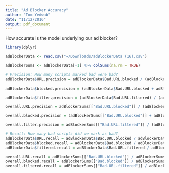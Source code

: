 ```yaml
---
title: "Ad Blocker Accuracy"
author: "Tom Yedwab"
date: "11/12/2016"
output: pdf_document
---
```


How accurate is the model underlying our ad blocker?

```r
library(dplyr)
```

```r
adBlockerData <- read.csv("~/Downloads/adBlockerData (16).csv")
```

```r
adBlockerSums <- adBlockerData[-1] %>% colSums(na.rm = TRUE)

# Precision: How many scripts marked bad were bad?
adBlockerData$URL.precision = adBlockerData$Bad.URL.blocked / (adBlockerData$Bad.URL.blocked + adBlockerData$Good.URL.blocked)

adBlockerData$blocked.precision = (adBlockerData$Bad.URL.blocked + adBlockerData$Bad.content.blocked) / (adBlockerData$Bad.URL.blocked + adBlockerData$Bad.content.blocked + adBlockerData$Good.URL.blocked + adBlockerData$Good.content.blocked)

adBlockerData$filter.precision = (adBlockerData$Bad.URL.filtered) / (adBlockerData$Bad.URL.filtered + adBlockerData$Good.URL.filtered)

overall.URL.precision = adBlockerSums[["Bad.URL.blocked"]] / (adBlockerSums[["Bad.URL.blocked"]] + adBlockerSums[["Good.URL.blocked"]])

overall.blocked.precision = (adBlockerSums[["Bad.URL.blocked"]] + adBlockerSums[["Bad.content.blocked"]]) / (adBlockerSums[["Bad.URL.blocked"]] + adBlockerSums[["Bad.content.blocked"]] + adBlockerSums[["Good.URL.blocked"]] + adBlockerSums[["Good.content.blocked"]])

overall.filter.precision = adBlockerSums[["Bad.URL.filtered"]] / (adBlockerSums[["Bad.URL.filtered"]] + adBlockerSums[["Good.URL.filtered"]])

# Recall: How many bad scripts did we mark as bad?
adBlockerData$URL.recall = adBlockerData$Bad.URL.blocked / adBlockerData$Bad.total
adBlockerData$blocked.recall = adBlockerData$Bad.blocked / adBlockerData$Bad.total
adBlockerData$filtered.recall = adBlockerData$Bad.URL.filtered / adBlockerData$Bad.total

overall.URL.recall = adBlockerSums[["Bad.URL.blocked"]] / adBlockerSums[["Bad.total"]]
overall.blocked.recall = adBlockerSums[["Bad.blocked"]] / adBlockerSums[["Bad.total"]]
overall.filtered.recall = adBlockerSums[["Bad.URL.filtered"]] / adBlockerSums[["Bad.total"]]
```